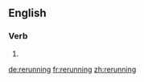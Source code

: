 {{also|re-running}}
==English==

===Verb===
{{head|en|present participle}}

# {{present participle of|rerun|lang=en|nocat=1}}

[[de:rerunning]]
[[fr:rerunning]]
[[zh:rerunning]]